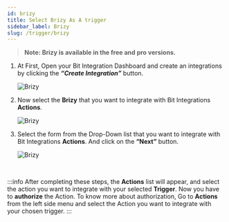 ```yaml
---
id: brizy
title: Select Brizy As A trigger
sidebar_label: Brizy
slug: /trigger/brizy
---
```



> **Note: Brizy is available in the free and pro versions.**

1. At First, Open your Bit Integration Dashboard and create an integrations by clicking the **_“Create Integration”_** button.

   <Image src="trigger/_create-integrations" alt="Brizy" w="1020" h="350" />

2. Now select the **Brizy** that you want to integrate with Bit Integrations **Actions**.

   <Image src="trigger/brizy/select-trigger" alt="Brizy" w="1020" h="350" />

3. Select the form from the Drop-Down list that you want to integrate with Bit Integrations **Actions**. And click on the **“Next”** button.

   <Image src="trigger/brizy/select-form-or-task-name" alt="Brizy" w="1020" h="350"/>
   

<br/>

:::info
  After completing these steps, the **Actions** list will appear, and select the action you want to integrate with your selected **Trigger**. Now you have to **authorize** the Action. To know more about authorization, Go to **Actions** from the left side menu and select the Action you want to integrate with your chosen trigger.
:::

<Feedback/>